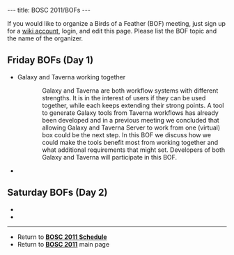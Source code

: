 ---
title: BOSC 2011/BOFs
---

If you would like to organize a Birds of a Feather (BOF) meeting, just sign up for a [[Special:Userlogin| wiki account]], login, and edit this page. Please list the BOF topic and the name of the organizer.

== Friday BOFs (Day 1) ==

* Galaxy and Taverna working together
:: Galaxy and Taverna are both workflow systems with different strengths. It is in the interest of users if they can be used together, while each keeps extending their strong points. A tool to generate Galaxy tools from Taverna workflows has already been developed and in a previous meeting we concluded that allowing Galaxy and Taverna Server to work from one (virtual) box could be the next step. In this BOF we discuss how we could make the tools benefit most from working together and what additional requirements that might set. Developers of both Galaxy and Taverna will participate in this BOF. 
*

== Saturday BOFs (Day 2) ==

*
*

----
* Return to '''[[BOSC_2011_Schedule | BOSC 2011 Schedule]]'''
* Return to '''[[BOSC_2011 | BOSC 2011]]''' main page